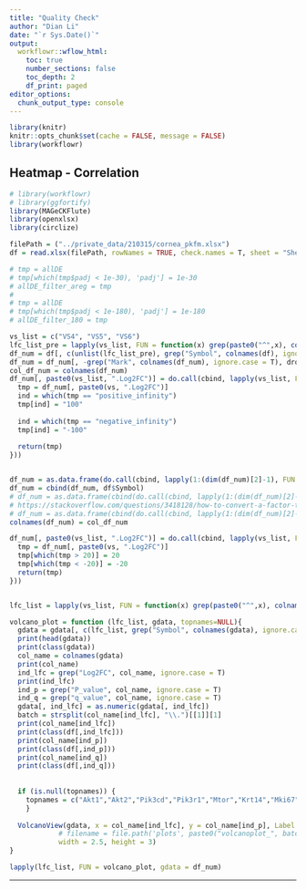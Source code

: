 ```yaml
---
title: "Quality Check"
author: "Dian Li"
date: "`r Sys.Date()`"
output: 
  workflowr::wflow_html:
    toc: true
    number_sections: false
    toc_depth: 2
    df_print: paged
editor_options:
  chunk_output_type: console
---
```


```r
library(knitr)
knitr::opts_chunk$set(cache = FALSE, message = FALSE)
library(workflowr)
```

## **Heatmap - Correlation** 

```r
# library(workflowr)
# library(ggfortify)
library(MAGeCKFlute)
library(openxlsx)
library(circlize)
```

```r
filePath = ("../private_data/210315/cornea_pkfm.xlsx")
df = read.xlsx(filePath, rowNames = TRUE, check.names = T, sheet = "Sheet1")

# tmp = allDE
# tmp[which(tmp$padj < 1e-30), 'padj'] = 1e-30
# allDE_filter_areg = tmp
# 
# tmp = allDE
# tmp[which(tmp$padj < 1e-180), 'padj'] = 1e-180
# allDE_filter_180 = tmp

vs_list = c("VS4", "VS5", "VS6")
lfc_list_pre = lapply(vs_list, FUN = function(x) grep(paste0("^",x), colnames(df), ignore.case = T))
df_num = df[, c(unlist(lfc_list_pre), grep("Symbol", colnames(df), ignore.case = T)), drop = F]
df_num = df_num[, -grep("Mark", colnames(df_num), ignore.case = T), drop = F]
col_df_num = colnames(df_num)
df_num[, paste0(vs_list, ".Log2FC")] = do.call(cbind, lapply(vs_list, FUN = function(vs){
  tmp = df_num[, paste0(vs, ".Log2FC")]
  ind = which(tmp == "positive_infinity")
  tmp[ind] = "100"
  
  ind = which(tmp == "negative_infinity")
  tmp[ind] = "-100"
  
  return(tmp)
}))


df_num = as.data.frame(do.call(cbind, lapply(1:(dim(df_num)[2]-1), FUN = function(i) as.numeric(df_num[,i]) )))
df_num = cbind(df_num, df$Symbol)
# df_num = as.data.frame(cbind(do.call(cbind, lapply(1:(dim(df_num)[2]-1), FUN = function(i) as.numeric(df_num[,i]) )), df_num[,dim(df_num)[2]]))
# https://stackoverflow.com/questions/3418128/how-to-convert-a-factor-to-integer-numeric-without-loss-of-information
# df_num = as.data.frame(cbind(do.call(cbind, lapply(1:(dim(df_num)[2]-1), FUN = function(i) as.numeric(levels(df_num[,i]))[df_num[,i]] )), df$Symbol))
colnames(df_num) = col_df_num

df_num[, paste0(vs_list, ".Log2FC")] = do.call(cbind, lapply(vs_list, FUN = function(vs){
  tmp = df_num[, paste0(vs, ".Log2FC")]
  tmp[which(tmp > 20)] = 20
  tmp[which(tmp < -20)] = -20
  return(tmp)
}))


lfc_list = lapply(vs_list, FUN = function(x) grep(paste0("^",x), colnames(df_num), ignore.case = T))

volcano_plot = function (lfc_list, gdata, topnames=NULL){
  gdata = gdata[, c(lfc_list, grep("Symbol", colnames(gdata), ignore.case = T)), drop = F]
  print(head(gdata))
  print(class(gdata))
  col_name = colnames(gdata)
  print(col_name)
  ind_lfc = grep("Log2FC", col_name, ignore.case = T)
  print(ind_lfc)
  ind_p = grep("P_value", col_name, ignore.case = T)
  ind_q = grep("q_value", col_name, ignore.case = T)
  gdata[, ind_lfc] = as.numeric(gdata[, ind_lfc])
  batch = strsplit(col_name[ind_lfc], "\\.")[[1]][1]
  print(col_name[ind_lfc])
  print(class(df[,ind_lfc]))
  print(col_name[ind_p])
  print(class(df[,ind_p]))
  print(col_name[ind_q])
  print(class(df[,ind_q]))
  
  
  if (is.null(topnames)) {
    topnames = c("Akt1","Akt2","Pik3cd","Pik3r1","Mtor","Krt14","Mki67","Sprr1a","Cdk1","Nfe2l2","Nox4","Trp63")
    }
  
  VolcanoView(gdata, x = col_name[ind_lfc], y = col_name[ind_p], Label = "Symbol", main = paste0('Volcano Plot - ', batch), top = 0, topnames = topnames, alpha = 0.5, x_cutoff = 1,
            # filename = file.path('plots', paste0("volcanoplot_", batch, ".png")), 
            width = 2.5, height = 3)
}

lapply(lfc_list, FUN = volcano_plot, gdata = df_num)
```

-----


